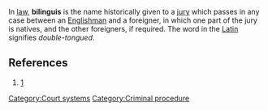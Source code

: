 In [[law]], '''bilinguis''' is the name historically given to a [[jury]] which passes in any case between an [[England|Englishman]] and a foreigner, in which one part of the jury is natives, and the other foreigners, if required. The word in the [[Latin language|Latin]] signifies ''double-tongued''.

{{law-stub}}

==References==
#{{1728}} [http://digicoll.library.wisc.edu/cgi-bin/HistSciTech/HistSciTech-idx?type=turn&entity=HistSciTech000900240252&isize=L]

[[Category:Court systems]]
[[Category:Criminal procedure]]
